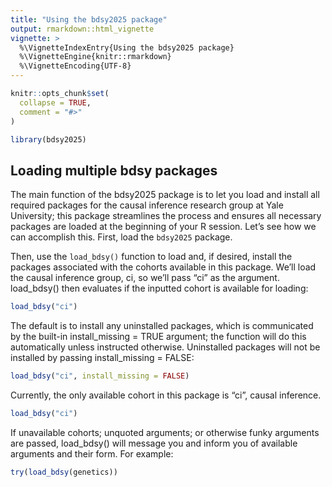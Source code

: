 ```yaml
---
title: "Using the bdsy2025 package"
output: rmarkdown::html_vignette
vignette: >
  %\VignetteIndexEntry{Using the bdsy2025 package}
  %\VignetteEngine{knitr::rmarkdown}
  %\VignetteEncoding{UTF-8}
---
```


```r
knitr::opts_chunk$set(
  collapse = TRUE,
  comment = "#>"
)
```

```r
library(bdsy2025)
```

## Loading multiple bdsy packages

The main function of the bdsy2025 package is to let you load and install all required packages for the causal inference research group at Yale University; this package streamlines the process and ensures all necessary packages are loaded at the beginning of your R session. Let's see how we can accomplish this. First, load the `bdsy2025` package.

Then, use the `load_bdsy()` function to load and, if desired, install the packages associated with the cohorts available in this package. We'll load the causal inference group, ci, so we'll pass "ci" as the argument. load_bdsy() then evaluates if the inputted cohort is available for loading:

```r
load_bdsy("ci")
```

The default is to install any uninstalled packages, which is communicated by the built-in install_missing = TRUE argument; the function will do this automatically unless instructed otherwise. Uninstalled packages will not be installed by passing install_missing = FALSE:

```r
load_bdsy("ci", install_missing = FALSE)
```

Currently, the only available cohort in this package is "ci", causal inference. 

```r
load_bdsy("ci")
```

If unavailable cohorts; unquoted arguments; or otherwise funky arguments are passed, load_bdsy() will message you and inform you of available arguments and their form. For example:

```r
try(load_bdsy(genetics))
```
